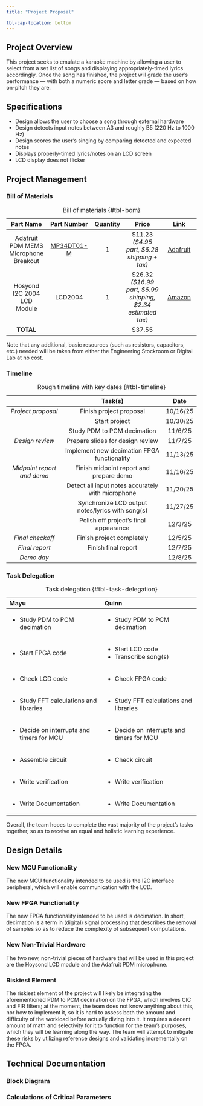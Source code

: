 ```yaml
---
title: "Project Proposal"

tbl-cap-location: bottom
---
```


## Project Overview
This project seeks to emulate a karaoke machine by allowing a user to select from a set list of songs and displaying appropriately-timed lyrics accordingly. Once the song has finished, the project will grade the user's performance — with both a numeric score and letter grade — based on how on-pitch they are.


## Specifications
* Design allows the user to choose a song through external hardware
* Design detects input notes between A3 and roughly B5 (220 Hz to 1000 Hz)
* Design scores the user’s singing by comparing detected and expected notes
* Displays properly-timed lyrics/notes on an LCD screen
* LCD display does not flicker


## Project Management
### Bill of Materials
| **Part Name**                         | **Part Number**                                               | **Quantity** | **Price**                                                   | **Link**                                                    |
|:-------------------------------------:|:-------------------------------------------------------------:|:------------:|:-----------------------------------------------------------:|:-----------------------------------------------------------:|
| Adafruit PDM MEMS Microphone Breakout | [MP34DT01-M](https://www.st.com/en/audio-ics/mp34dt01-m.html) | 1            | $11.23 *($4.95 part, $6.28 shipping + tax)*               | [Adafruit](https://www.adafruit.com/product/3492)           |
| Hosyond I2C 2004 LCD Module           | LCD2004                                                       | 1            | $26.32 *($16.99 part, $6.99 shipping, $2.34 estimated tax)* | [Amazon](https://www.amazon.com/gp/product/B0C1G9GBRZ?th=1) |
| **TOTAL**                             |                                                               |              | $37.55                                                      |                                                             |
: Bill of materials {#tbl-bom}

Note that any additional, basic resources (such as resistors, capacitors, etc.) needed will be taken from either the Engineering Stockroom or Digital Lab at no cost.

### Timeline
|                            | **Task(s)**                                       | **Date** |
|:--------------------------:|:-------------------------------------------------:|:--------:|
| *Project proposal*         | Finish project proposal                           | 10/16/25 |
|                            | Start project                                     | 10/30/25 |
|                            | Study PDM to PCM decimation                       | 11/6/25  |
| *Design review*            | Prepare slides for design review                  | 11/7/25  |
|                            | Implement new decimation FPGA functionality       | 11/13/25 |
| *Midpoint report and demo* | Finish midpoint report and prepare demo           | 11/16/25 |
|                            | Detect all input notes accurately with microphone | 11/20/25 |
|                            | Synchronize LCD output notes/lyrics with song(s)  | 11/27/25 |
|                            | Polish off project's final appearance             | 12/3/25  |
| *Final checkoff*           | Finish project completely                         | 12/5/25  |
| *Final report*             | Finish final report                               | 12/7/25  |
| *Demo day*                 |                                                   | 12/8/25  |
: Rough timeline with key dates {#tbl-timeline}

### Task Delegation
+-------------------------------------------+-------------------------------------------+
| **Mayu**                                  | **Quinn**                                 |
+:==========================================+:==========================================+
| - Study PDM to PCM decimation             | - Study PDM to PCM decimation             |
+-------------------------------------------+-------------------------------------------+
| - Start FPGA code                         | - Start LCD code                          |
|                                           | - Transcribe song(s)                      |
+-------------------------------------------+-------------------------------------------+
| - Check LCD code                          | - Check FPGA code                         |
+-------------------------------------------+-------------------------------------------+
| - Study FFT calculations and libraries    | - Study FFT calculations and libraries    |
+-------------------------------------------+-------------------------------------------+
| - Decide on interrupts and timers for MCU | - Decide on interrupts and timers for MCU |
+-------------------------------------------+-------------------------------------------+
| - Assemble circuit                        | - Check circuit                           |
+-------------------------------------------+-------------------------------------------+
| - Write verification                      | - Write verification                      |
+-------------------------------------------+-------------------------------------------+
| - Write Documentation                     | - Write Documentation                     |
+-------------------------------------------+-------------------------------------------+
: Task delegation {#tbl-task-delegation}

Overall, the team hopes to complete the vast majority of the project's tasks together, so as to receive an equal and holistic learning experience.


## Design Details
### New MCU Functionality
The new MCU functionality intended to be used is the I2C interface peripheral, which will enable communication with the LCD.

### New FPGA Functionality
The new FPGA functionality intended to be used is decimation.
In short, decimation is a term in (digital) signal processing that describes the removal of samples so as to reduce the complexity of subsequent computations.

### New Non-Trivial Hardware
The two new, non-trivial pieces of hardware that will be used in this project are the Hoysond LCD module and the Adafruit PDM microphone.

### Riskiest Element
The riskiest element of the project will likely be integrating the aforementioned PDM to PCM decimation on the FPGA, which involves CIC and FIR filters; at the moment, the team does not know anything about this, nor how to implement it, so it is hard to assess both the amount and difficulty of the workload before actually diving into it.
It requires a decent amount of math and selectivity for it to function for the team's purposes, which they will be learning along the way. 
The team will attempt to mitigate these risks by utilizing reference designs and validating incrementally on the FPGA.


## Technical Documentation
### Block Diagram


### Calculations of Critical Parameters
